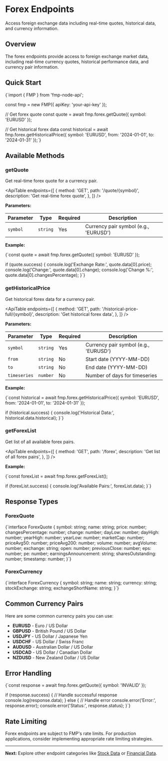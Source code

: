 # Forex Endpoints

Access foreign exchange data including real-time quotes, historical data, and currency information.

## Overview

The forex endpoints provide access to foreign exchange market data, including real-time currency quotes, historical performance data, and currency pair information.

## Quick Start

<CodeBlock language="typescript">
{`import { FMP } from 'fmp-node-api';

const fmp = new FMP({ apiKey: 'your-api-key' });

// Get forex quote
const quote = await fmp.forex.getQuote({ symbol: 'EURUSD' });

// Get historical forex data
const historical = await fmp.forex.getHistoricalPrice({
symbol: 'EURUSD',
from: '2024-01-01',
to: '2024-01-31'
});`}

</CodeBlock>

## Available Methods

### getQuote

Get real-time forex quote for a currency pair.

<ApiTable
  endpoints={[
    {
      method: 'GET',
      path: '/quote/{symbol}',
      description: 'Get real-time forex quote',
    },
  ]}
/>

**Parameters:**

| Parameter | Type     | Required | Description                           |
| --------- | -------- | -------- | ------------------------------------- |
| `symbol`  | `string` | Yes      | Currency pair symbol (e.g., 'EURUSD') |

**Example:**

<CodeBlock language="typescript">
{`const quote = await fmp.forex.getQuote({ symbol: 'EURUSD' });

if (quote.success) {
console.log('Exchange Rate:', quote.data[0].price);
console.log('Change:', quote.data[0].change);
console.log('Change %:', quote.data[0].changesPercentage);
}`}

</CodeBlock>

### getHistoricalPrice

Get historical forex data for a currency pair.

<ApiTable
  endpoints={[
    {
      method: 'GET',
      path: '/historical-price-full/{symbol}',
      description: 'Get historical forex data',
    },
  ]}
/>

**Parameters:**

| Parameter    | Type     | Required | Description                           |
| ------------ | -------- | -------- | ------------------------------------- |
| `symbol`     | `string` | Yes      | Currency pair symbol (e.g., 'EURUSD') |
| `from`       | `string` | No       | Start date (YYYY-MM-DD)               |
| `to`         | `string` | No       | End date (YYYY-MM-DD)                 |
| `timeseries` | `number` | No       | Number of days for timeseries         |

**Example:**

<CodeBlock language="typescript">
{`const historical = await fmp.forex.getHistoricalPrice({
    symbol: 'EURUSD',
    from: '2024-01-01',
    to: '2024-01-31'
});

if (historical.success) {
console.log('Historical Data:', historical.data.historical);
}`}

</CodeBlock>

### getForexList

Get list of all available forex pairs.

<ApiTable
  endpoints={[
    {
      method: 'GET',
      path: '/forex',
      description: 'Get list of all forex pairs',
    },
  ]}
/>

**Example:**

<CodeBlock language="typescript">
{`const forexList = await fmp.forex.getForexList();

if (forexList.success) {
console.log('Available Pairs:', forexList.data);
}`}

</CodeBlock>

## Response Types

### ForexQuote

<CodeBlock language="typescript">
  {`interface ForexQuote {
    symbol: string;
    name: string;
    price: number;
    changesPercentage: number;
    change: number;
    dayLow: number;
    dayHigh: number;
    yearHigh: number;
    yearLow: number;
    marketCap: number;
    priceAvg50: number;
    priceAvg200: number;
    volume: number;
    avgVolume: number;
    exchange: string;
    open: number;
    previousClose: number;
    eps: number;
    pe: number;
    earningsAnnouncement: string;
    sharesOutstanding: number;
    timestamp: number;
}`}
</CodeBlock>

### ForexCurrency

<CodeBlock language="typescript">
  {`interface ForexCurrency {
    symbol: string;
    name: string;
    currency: string;
    stockExchange: string;
    exchangeShortName: string;
}`}
</CodeBlock>

## Common Currency Pairs

Here are some common currency pairs you can use:

- **EURUSD** - Euro / US Dollar
- **GBPUSD** - British Pound / US Dollar
- **USDJPY** - US Dollar / Japanese Yen
- **USDCHF** - US Dollar / Swiss Franc
- **AUDUSD** - Australian Dollar / US Dollar
- **USDCAD** - US Dollar / Canadian Dollar
- **NZDUSD** - New Zealand Dollar / US Dollar

## Error Handling

<CodeBlock language="typescript">
{`const response = await fmp.forex.getQuote({ symbol: 'INVALID' });

if (response.success) {
// Handle successful response
console.log(response.data);
} else {
// Handle error
console.error('Error:', response.error);
console.error('Status:', response.status);
}`}

</CodeBlock>

## Rate Limiting

Forex endpoints are subject to FMP's rate limits. For production applications, consider implementing appropriate rate limiting strategies.

---

**Next:** Explore other endpoint categories like [Stock Data](/docs/api/stock) or [Financial Data](/docs/api/financial).
